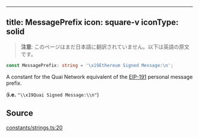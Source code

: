 <!-- AUTO-GENERATED-CONTENT:START (ENGLISH-COPY) -->
---
title: MessagePrefix
icon: square-v
iconType: solid
---

> **注意**: このページはまだ日本語に翻訳されていません。以下は英語の原文です。

```ts
const MessagePrefix: string = '\x19Ethereum Signed Message:\n';
```

A constant for the Quai Network equivalent of the [EIP-191](https://eips.ethereum.org/EIPS/eip-191) personal message
prefix.

(**i.e.** `"\\x19Quai Signed Message:\\n"`)

## Source

[constants/strings.ts:20](https://github.com/dominant-strategies/quais.js/blob/c1c12d43f9d34c6baad2b0542bd6d0acd6fefcbf/src/constants/strings.ts#L20)
